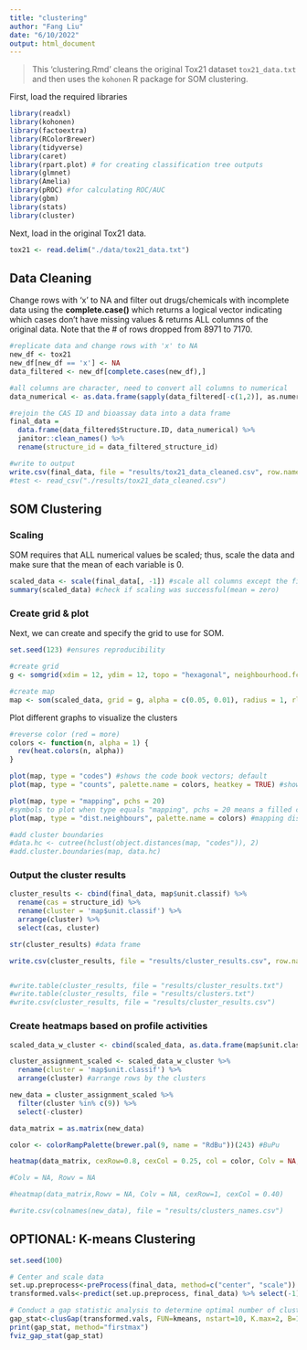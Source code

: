 ```yaml
---
title: "clustering"
author: "Fang Liu"
date: "6/10/2022"
output: html_document
---
```


> This 'clustering.Rmd' cleans the original Tox21 dataset `tox21_data.txt` and then uses the `kohonen` R package for SOM clustering. 

First, load the required libraries 
```r
library(readxl)
library(kohonen)
library(factoextra)
library(RColorBrewer)
library(tidyverse)
library(caret)
library(rpart.plot) # for creating classification tree outputs
library(glmnet)
library(Amelia)
library(pROC) #for calculating ROC/AUC
library(gbm)
library(stats)
library(cluster)
```

Next, load in the original Tox21 data.
```r

tox21 <- read.delim("./data/tox21_data.txt")
```

## Data Cleaning
Change rows with 'x' to NA and filter out drugs/chemicals with incomplete data using the **complete.case()** which returns a logical vector indicating which cases don't have missing values & returns ALL columns of the original data. Note that the # of rows dropped from 8971 to 7170.
```r
#replicate data and change rows with 'x' to NA 
new_df <- tox21
new_df[new_df == 'x'] <- NA  
data_filtered <- new_df[complete.cases(new_df),] 

#all columns are character, need to convert all columns to numerical
data_numerical <- as.data.frame(sapply(data_filtered[-c(1,2)], as.numeric)) 

#rejoin the CAS ID and bioassay data into a data frame 
final_data =
  data.frame(data_filtered$Structure.ID, data_numerical) %>% 
  janitor::clean_names() %>% 
  rename(structure_id = data_filtered_structure_id) 

#write to output
write.csv(final_data, file = "results/tox21_data_cleaned.csv", row.names = FALSE)
#test <- read_csv("./results/tox21_data_cleaned.csv")
```

## SOM Clustering

### Scaling 
SOM requires that ALL numerical values be scaled; thus, scale the data and make sure that the mean of each variable is 0.
```r
scaled_data <- scale(final_data[, -1]) #scale all columns except the first one 
summary(scaled_data) #check if scaling was successful(mean = zero)
```

### Create grid & plot 
Next, we can create and specify the grid to use for SOM.
```r
set.seed(123) #ensures reproducibility 

#create grid 
g <- somgrid(xdim = 12, ydim = 12, topo = "hexagonal", neighbourhood.fct = "gaussian")

#create map
map <- som(scaled_data, grid = g, alpha = c(0.05, 0.01), radius = 1, rlen = 100)
```

Plot different graphs to visualize the clusters
```r
#reverse color (red = more)
colors <- function(n, alpha = 1) {
  rev(heat.colors(n, alpha))
}

plot(map, type = "codes") #shows the code book vectors; default
plot(map, type = "counts", palette.name = colors, heatkey = TRUE) #shows the # of objects mapped to the individual units

plot(map, type = "mapping", pchs = 20)
#symbols to plot when type equals "mapping", pchs = 20 means a filled circle 
plot(map, type = "dist.neighbours", palette.name = colors) #mapping distance between nodes; also known as the U-matrix

#add cluster boundaries
#data.hc <- cutree(hclust(object.distances(map, "codes")), 2)
#add.cluster.boundaries(map, data.hc)
```

### Output the cluster results 
```r
cluster_results <- cbind(final_data, map$unit.classif) %>% 
  rename(cas = structure_id) %>% 
  rename(cluster = 'map$unit.classif') %>% 
  arrange(cluster) %>% 
  select(cas, cluster)

str(cluster_results) #data frame

write.csv(cluster_results, file = "results/cluster_results.csv", row.names = FALSE)


#write.table(cluster_results, file = "results/cluster_results.txt")
#write.table(cluster_results, file = "results/clusters.txt")
#write.csv(cluster_results, file = "results/cluster_results.csv")
```

### Create heatmaps based on profile activities
```r
scaled_data_w_cluster <- cbind(scaled_data, as.data.frame(map$unit.classif)) 

cluster_assignment_scaled <- scaled_data_w_cluster %>%
  rename(cluster = 'map$unit.classif') %>% 
  arrange(cluster) #arrange rows by the clusters

new_data = cluster_assignment_scaled %>% 
  filter(cluster %in% c(9)) %>% 
  select(-cluster) 

data_matrix = as.matrix(new_data)

color <- colorRampPalette(brewer.pal(9, name = "RdBu"))(243) #BuPu

heatmap(data_matrix, cexRow=0.8, cexCol = 0.25, col = color, Colv = NA, Rowv = NA)

#Colv = NA, Rowv = NA

#heatmap(data_matrix,Rowv = NA, Colv = NA, cexRow=1, cexCol = 0.40)   

#write.csv(colnames(new_data), file = "results/clusters_names.csv")
```

## OPTIONAL: K-means Clustering
```r
set.seed(100)

# Center and scale data
set.up.preprocess<-preProcess(final_data, method=c("center", "scale"))
transformed.vals<-predict(set.up.preprocess, final_data) %>% select(-1) #drop the CASRNs

# Conduct a gap statistic analysis to determine optimal number of clusters 
gap_stat<-clusGap(transformed.vals, FUN=kmeans, nstart=10, K.max=2, B=10, iter.max=50) 
print(gap_stat, method="firstmax")
fviz_gap_stat(gap_stat) 
```
